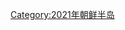 {{Commons category|2021 in South Korea}}
{{Year in country category|2|0|2|1|韓國|亞洲||}}

[[Category:2021年朝鲜半岛|Category:2021年朝鲜半岛]]